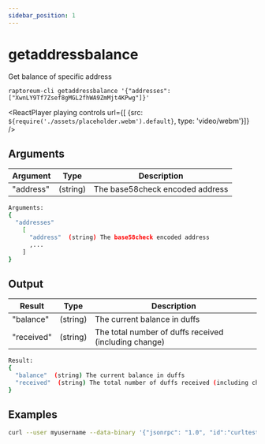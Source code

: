 ```yaml
---
sidebar_position: 1
---
```


# getaddressbalance

Get balance of specific address

`raptoreum-cli getaddressbalance '{"addresses": ["XwnLY9Tf7Zsef8gMGL2fhWA9ZmMjt4KPwg"]}'`

<ReactPlayer playing controls url={[
    {src: `${require('./assets/placeholder.webm').default}`, type: 'video/webm'}]} />


## Arguments

| Argument | Type | Description |
|--|--|--|
| "address" | (string) | The base58check encoded address |

```bash
Arguments:
{
  "addresses"
    [
      "address"  (string) The base58check encoded address
      ,...
    ]
}
```

## Output

| Result | Type | Description |
|--|--|--|
| "balance" | (string) | The current balance in duffs |
| "received" | (string) | The total number of duffs received (including change) |

```bash
Result:
{
  "balance"  (string) The current balance in duffs
  "received"  (string) The total number of duffs received (including change)
}
```


## Examples

```bash
curl --user myusername --data-binary '{"jsonrpc": "1.0", "id":"curltest", "method": "getaddressbalance", "params": [{"addresses": ["XwnLY9Tf7Zsef8gMGL2fhWA9ZmMjt4KPwg"]}] }' -H 'content-type: text/plain;' http://127.0.0.1:9998/
```

